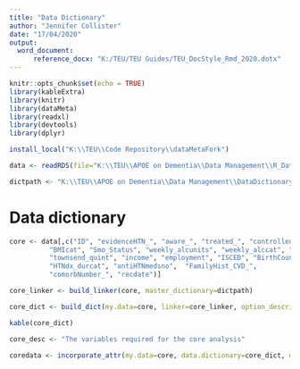 ```yaml
---
title: "Data Dictionary"
author: "Jennifer Collister"
date: "17/04/2020"
output: 
  word_document:
      reference_docx: "K:/TEU/TEU Guides/TEU_DocStyle_Rmd_2020.dotx"
---
```


```r
knitr::opts_chunk$set(echo = TRUE)
library(kableExtra)
library(knitr)
library(dataMeta)
library(readxl)
library(devtools)
library(dplyr)

install_local("K:\\TEU\\Code Repository\\dataMetaFork")

data <- readRDS(file="K:\\TEU\\APOE on Dementia\\Data Management\\R_Dataframes_TLA\\38358\\Organised\\Hypertension\\Neo\\HTN_excl.rds")

dictpath <- "K:\\TEU\\APOE on Dementia\\Data Management\\DataDictionary\\DataDictionary.xlsx"

```

# Data dictionary


```r

core <- data[,c("ID", "evidenceHTN_", "aware_", "treated_", "controlled_", "age", "agegrp", "gender", "ethnicity", 
          "BMIcat", "Smo_Status", "weekly_alcunits", "weekly_alccat", "alc_heavyuse_", "PhA_METsWkAllAct", "METs_over150",
          "townsend_quint", "income", "employment", "ISCED", "BirthCountryIncomeLevel", "countryResidence", "BowelCancerScreening",
          "HTNdx_durcat", "antiHTNmedsno",  "FamilyHist_CVD_", 
          "comorbNumber_", "recdate")]

core_linker <- build_linker(core, master_dictionary=dictpath)

core_dict <- build_dict(my.data=core, linker=core_linker, option_description=NULL, prompt_varopts=FALSE, na.rm=TRUE)

kable(core_dict)

core_desc <- "The variables required for the core analysis"

coredata <- incorporate_attr(my.data=core, data.dictionary=core_dict, main_string=core_desc)

```







